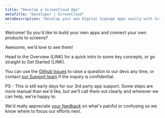 ```yaml
---
title: "Develop a ScreenCloud App"
metaTitle: "Developer | ScreenCloud"
metaDescription: "Develop your own Digital Signage apps easily with ScreenCloud."
---
```


Welcome! So you'd like to build your own apps and connect your own products to screens?

Awesome, we'd love to see them!

Head to the Overview (LINK) for a quick intro to some key concepts, or go straight to Get Started (LINK).

You can use the [Github Issues](https://github.com/screencloud/developer/issues) to raise a question to our devs any time, or contact [our Support team](https://screen.cloud/contact) if the inquiry is confidential.

PS - This is still early days for our 3rd party app support. Some steps are more manual than we'd like, but we'll call them out clearly and wherever we can help, we're happy to.

We'd really appreciate [your feedback](https://github.com/screencloud/developer/issues) on what's painful or confusing so we know where to focus our efforts next.
